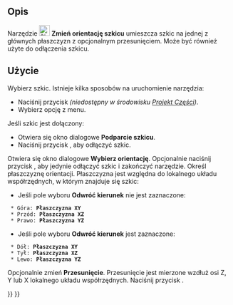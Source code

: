 <languages/>

{{Docnav/pl
|[[Sketcher_MapSketch/pl|Mapuj szkic na ścianę]]
|[[Sketcher_ValidateSketch/pl|Sprawdź poprawność szkicu]]
|[[Sketcher_Workbench/pl|środowisko pracy Szkicownik]]
|IconL=Sketcher_MapSketch.svg
|IconR=Sketcher_ValidateSketch.svg
|IconC=Workbench_Sketcher.svg
}}

{{GuiCommand/pl
|Name=Sketcher ReorientSketch
|Name/pl=Szkicownik: Zmień orientację szkicu
|MenuLocation=Szkic → Zmień orientację szkicu ...
|Workbenches=[[Sketcher_Workbench/pl|Szkicownik]], [[PartDesign_Workbench/pl|Projekt Części]]
|SeeAlso=[[Sketcher_MapSketch/pl|Mapuj szkic]], [[Sketcher_NewSketch/pl|Nowy szkic]]
}}

<span id="Description"></span>
==Opis==

Narzędzie [[Image:Sketcher_ReorientSketch.svg|24px]] '''Zmień orientację szkicu''' umieszcza szkic na jednej z głównych płaszczyzn z opcjonalnym przesunięciem. Może być również użyte do odłączenia szkicu.

<span id="Usage"></span>
==Użycie==

Wybierz szkic.
Istnieje kilka sposobów na uruchomienie narzędzia:
* Naciśnij przycisk {{Button|[[Image:Sketcher_ReorientSketch.svg|16px]] '''Zmień orientację szkicu''}} ''(niedostępny w środowisku [[PartDesign_Workbench/pl|Projekt Części]])''.
* Wybierz opcję {{MenuCommand|Szkic → [[Image:Sketcher_ReorientSketch.svg|16px]] Zmień orientację szkicu}} z menu.
Jeśli szkic jest dołączony:
* Otwiera się okno dialogowe '''Podparcie szkicu'''.
* Naciśnij przycisk {{Button|Tak}}, aby odłączyć szkic.
Otwiera się okno dialogowe '''Wybierz orientację'''.
Opcjonalnie naciśnij przycisk {{Button|Anuluj}}, aby jedynie odłączyć szkic i zakończyć narzędzie.
Określ płaszczyznę orientacji. Płaszczyzna jest względna do lokalnego układu współrzędnych, w którym znajduje się szkic:
* Jeśli pole wyboru '''Odwróć kierunek''' nie jest zaznaczone:
  * Góra: '''Płaszczyzna XY'''
  * Przód: '''Płaszczyzna XZ'''
  * Prawo: '''Płaszczyzna YZ'''
* Jeśli pole wyboru '''Odwróć kierunek''' jest zaznaczone:
  * Dół: '''Płaszczyzna XY'''
  * Tył: '''Płaszczyzna XZ'''
  * Lewo: '''Płaszczyzna YZ'''
Opcjonalnie zmień '''Przesunięcie'''. Przesunięcie jest mierzone wzdłuż osi Z, Y lub X lokalnego układu współrzędnych.
Naciśnij przycisk {{Button|OK}}.


{{Docnav/pl
|[[Sketcher_MapSketch/pl|Mapuj szkic na ścianę]]
|[[Sketcher_ValidateSketch/pl|Sprawdź poprawność szkicu]]
|[[Sketcher_Workbench/pl|środowisko pracy Szkicownik]]
|IconL=Sketcher_MapSketch.svg
|IconR=Sketcher_ValidateSketch.svg
|IconC=Workbench_Sketcher.svg
}}

{{Sketcher_Tools_navi{{#translation:}}}}
{{Userdocnavi{{#translation:}}}}